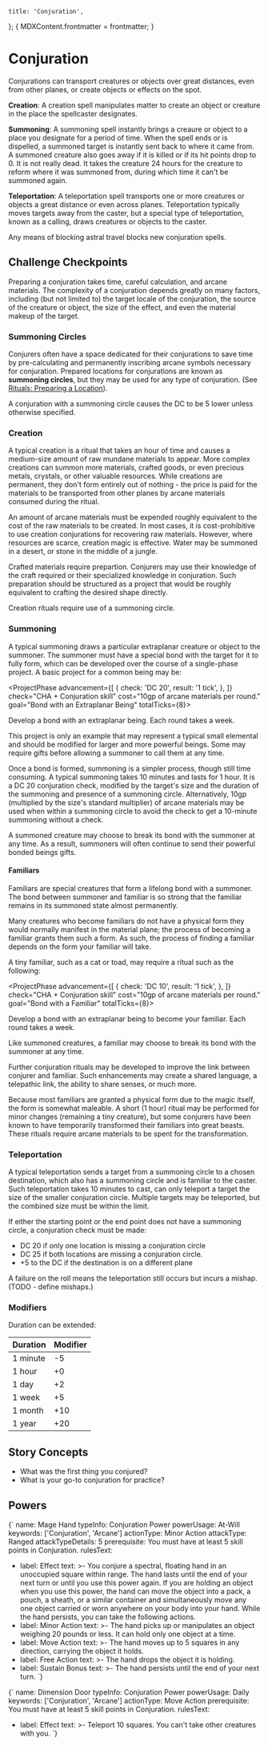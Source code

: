 
	title: 'Conjuration',
};
{
	MDXContent.frontmatter = frontmatter;
}

# Conjuration

Conjurations can transport creatures or objects over great distances, even from
other planes, or create objects or effects on the spot.

**Creation**: A creation spell manipulates matter to create an object or
creature in the place the spellcaster designates.

**Summoning**: A summoning spell instantly brings a creaure or object to a place
you designate for a period of time. When the spell ends or is dispelled, a
summoned target is instantly sent back to where it came from. A summoned
creature also goes away if it is killed or if its hit points drop to 0. It is
not really dead. It takes the creature 24 hours for the creature to reform where
it was summoned from, during which time it can't be summoned again.

**Teleportation**: A teleportation spell transports one or more creatures or
objects a great distance or even across planes. Teleportation typically moves
targets away from the caster, but a special type of teleportation, known as a
calling, draws creatures or objects to the caster.

Any means of blocking astral travel blocks new conjuration spells.

## Challenge Checkpoints

Preparing a conjuration takes time, careful calculation, and arcane materials.
The complexity of a conjuration depends greatly on many factors, including (but
not limited to) the target locale of the conjuration, the source of the creature
or object, the size of the effect, and even the material makeup of the target.

### Summoning Circles

Conjurers often have a space dedicated for their conjurations to save time by
pre-calculating and permanently inscribing arcane symbols necessary for
conjuration. Prepared locations for conjurations are known as **summoning
circles**, but they may be used for any type of conjuration. (See [Rituals:
Preparing a Location](/rules/rituals#Preparing-a-location)).

A conjuration with a summoning circle causes the DC to be 5 lower unless
otherwise specified.

### Creation

A typical creation is a ritual that takes an hour of time and causes a
medium-size amount of raw mundane materials to appear. More complex creations
can summon more materials, crafted goods, or even precious metals, crystals, or
other valuable resources. While creations are permanent, they don't form
entirely out of nothing - the price is paid for the materials to be transported
from other planes by arcane materials consumed during the ritual.

An amount of arcane materials must be expended roughly equivalent to the cost of
the raw materials to be created. In most cases, it is cost-prohibitive to use
creation conjurations for recovering raw materials. However, where resources are
scarce, creation magic is effective. Water may be summoned in a desert, or stone
in the middle of a jungle.

Crafted materials require prepartion. Conjurers may use their knowledge of the
craft required or their specialized knowledge in conjuration. Such preparation
should be structured as a project that would be roughly equivalent to crafting
the desired shape directly.

Creation rituals require use of a summoning circle.

### Summoning

A typical summoning draws a particular extraplanar creature or object to the
summoner. The summoner must have a special bond with the target for it to fully
form, which can be developed over the course of a single-phase project. A basic
project for a common being may be:

<ProjectPhase
	advancement={[
		{
			check: 'DC 20',
			result: '1 tick',
		},
	]}
	check="CHA + Conjuration skill"
	cost="10gp of arcane materials per round."
	goal="Bond with an Extraplanar Being"
	totalTicks={8}>
	<p>Develop a bond with an extraplanar being. Each round takes a week.</p>
</ProjectPhase>

This project is only an example that may represent a typical small elemental and
should be modified for larger and more powerful beings. Some may require gifts
before allowing a summoner to call them at any time.

Once a bond is formed, summoning is a simpler process, though still time
consuming. A typical summoning takes 10 minutes and lasts for 1 hour. It is a DC
20 conjuration check, modified by the target's size and the duration of the
summoning and presence of a summoning circle. Alternatively, 10gp (multiplied by
the size's standard multiplier) of arcane materials may be used when within a
summoning circle to avoid the check to get a 10-minute summoning without a
check.

A summoned creature may choose to break its bond with the summoner at any time.
As a result, summoners will often continue to send their powerful bonded beings
gifts.

#### Familiars

Familiars are special creatures that form a lifelong bond with a summoner. The
bond between summoner and familiar is so strong that the familiar remains in its
summoned state almost permanently.

Many creatures who become familiars do not have a physical form they would
normally manifest in the material plane; the process of becoming a familiar
grants them such a form. As such, the process of finding a familiar depends on
the form your familiar will take.

A tiny familiar, such as a cat or toad, may require a ritual such as the following:

<ProjectPhase
	advancement={[
		{
			check: 'DC 10',
			result: '1 tick',
		},
	]}
	check="CHA + Conjuration skill"
	cost="10gp of arcane materials per round."
	goal="Bond with a Familiar"
	totalTicks={8}>
	<p>Develop a bond with an extraplanar being to become your familiar. Each round takes a week.</p>
</ProjectPhase>

Like summoned creatures, a familiar may choose to break its bond with the
summoner at any time.

Further conjuration rituals may be developed to improve the link between
conjurer and familiar. Such enhancements may create a shared language, a
telepathic link, the ability to share senses, or much more.

Because most familiars are granted a physical form due to the magic itself, the
form is somewhat maleable. A short (1 hour) ritual may be performed for minor
changes (remaining a tiny creature), but some conjurers have been known to have
temporarily transformed their familiars into great beasts. These rituals require
arcane materials to be spent for the transformation.

### Teleportation

A typical teleportation sends a target from a summoning circle to a chosen
destination, which also has a summoning circle and is familiar to the caster.
Such teleportation takes 10 minutes to cast, can only teleport a target the size
of the smaller conjuration circle. Multiple targets may be teleported, but the
combined size must be within the limit.

If either the starting point or the end point does not have a summoning circle,
a conjuration check must be made:

- DC 20 if only one location is missing a conjuration circle
- DC 25 if both locations are missing a conjuration circle.
- +5 to the DC if the destination is on a different plane

A failure on the roll means the teleportation still occurs but incurs a mishap. (TODO - define mishaps.)

### Modifiers

Duration can be extended:

| Duration | Modifier |
| -------- | -------- |
| 1 minute | -5       |
| 1 hour   | +0       |
| 1 day    | +2       |
| 1 week   | +5       |
| 1 month  | +10      |
| 1 year   | +20      |

## Story Concepts

- What was the first thing you conjured?
- What is your go-to conjuration for practice?

## Powers

<Power>{`
name: Mage Hand
typeInfo: Conjuration Power
powerUsage: At-Will
keywords: ['Conjuration', 'Arcane']
actionType: Minor Action
attackType: Ranged
attackTypeDetails: 5
prerequisite: You must have at least 5 skill points in Conjuration.
rulesText:
- label: Effect
  text: >-
    You conjure a spectral, floating hand in an unoccupied square within range.
    The hand lasts until the end of your next turn or until you use this power
    again. If you are holding an object when you use this power, the hand can
    move the object into a pack, a pouch, a sheath, or a similar container and
    simultaneously move any one object carried or worn anywhere on your body
    into your hand. While the hand persists, you can take the following actions.
- label: Minor Action
  text: >-
    The hand picks up or manipulates an object weighing 20 pounds or less. It
    can hold only one object at a time.
- label: Move Action
  text: >-
    The hand moves up to 5 squares in any direction, carrying the object it
    holds.
- label: Free Action
  text: >-
    The hand drops the object it is holding.
- label: Sustain Bonus
  text: >-
    The hand persists until the end of your next turn.
`}</Power>

<Power>{`
name: Dimension Door
typeInfo: Conjuration Power
powerUsage: Daily
keywords: ['Conjuration', 'Arcane']
actionType: Move Action
prerequisite: You must have at least 5 skill points in Conjuration.
rulesText:
- label: Effect
  text: >-
    Teleport 10 squares. You can't take other creatures with you.
`}</Power>
